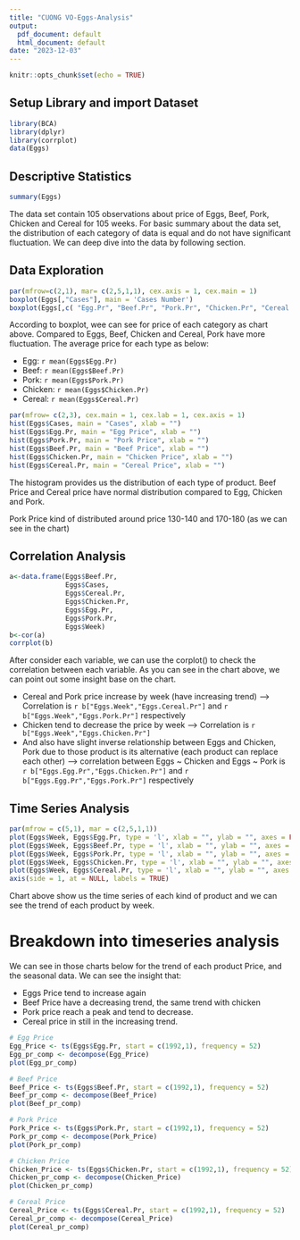 ```yaml
---
title: "CUONG VO-Eggs-Analysis"
output:
  pdf_document: default
  html_document: default
date: "2023-12-03"
---
```


```r
knitr::opts_chunk$set(echo = TRUE)
```

## Setup Library and import Dataset
```r
library(BCA)
library(dplyr)
library(corrplot)
data(Eggs)
```

## Descriptive Statistics

```r
summary(Eggs)
```

The data set contain 105 observations about price of Eggs, Beef, Pork, Chicken and Cereal for 105 weeks. For basic summary about the data set, the distribution of each category of data is equal and do not have significant fluctuation. We can deep dive into the data by following section.

## Data Exploration

```r
par(mfrow=c(2,1), mar= c(2,5,1,1), cex.axis = 1, cex.main = 1)
boxplot(Eggs[,"Cases"], main = 'Cases Number')
boxplot(Eggs[,c( "Egg.Pr", "Beef.Pr", "Pork.Pr", "Chicken.Pr", "Cereal.Pr")])
```

According to boxplot, wee can see for price of each category as chart above. Compared to Eggs, Beef, Chicken and Cereal, Pork have more fluctuation. The average price for each type as below:

 * Egg: `r mean(Eggs$Egg.Pr)`
 * Beef: `r mean(Eggs$Beef.Pr)`
 * Pork: `r mean(Eggs$Pork.Pr)`
 * Chicken: `r mean(Eggs$Chicken.Pr)`
 * Cereal: `r mean(Eggs$Cereal.Pr)`

```r
par(mfrow= c(2,3), cex.main = 1, cex.lab = 1, cex.axis = 1)
hist(Eggs$Cases, main = "Cases", xlab = "")
hist(Eggs$Egg.Pr, main = "Egg Price", xlab = "")
hist(Eggs$Pork.Pr, main = "Pork Price", xlab = "")
hist(Eggs$Beef.Pr, main = "Beef Price", xlab = "")
hist(Eggs$Chicken.Pr, main = "Chicken Price", xlab = "")
hist(Eggs$Cereal.Pr, main = "Cereal Price", xlab = "")
```

The histogram provides us the distribution of each type of product. Beef Price and Cereal price have normal distribution compared to Egg, Chicken and Pork. 

Pork Price kind of distributed around price 130-140 and 170-180 (as we can see in the chart)

## Correlation Analysis

```r
a<-data.frame(Eggs$Beef.Pr,
              Eggs$Cases,
              Eggs$Cereal.Pr,
              Eggs$Chicken.Pr,
              Eggs$Egg.Pr,
              Eggs$Pork.Pr,
              Eggs$Week)
b<-cor(a)
corrplot(b)
```

After consider each variable, we can use the corplot() to check the correlation between each variable. As you can see in the chart above, we can point out some insight base on the chart. 

 * Cereal and Pork price increase by week (have increasing trend) --> Correlation is `r b["Eggs.Week","Eggs.Cereal.Pr"]` and `r b["Eggs.Week","Eggs.Pork.Pr"]` respectively
 * Chicken tend to decrease the price by week --> Correlation is `r b["Eggs.Week","Eggs.Chicken.Pr"]`
 * And also have slight inverse relationship between Eggs and Chicken, Pork due to those product is its alternative (each product can replace each other) --> correlation between Eggs ~ Chicken and Eggs ~ Pork is `r b["Eggs.Egg.Pr","Eggs.Chicken.Pr"]` and `r b["Eggs.Egg.Pr","Eggs.Pork.Pr"]` respectively

## Time Series Analysis
```r
par(mfrow = c(5,1), mar = c(2,5,1,1))
plot(Eggs$Week, Eggs$Egg.Pr, type = 'l', xlab = "", ylab = "", axes = FALSE, main = "Eggs")
plot(Eggs$Week, Eggs$Beef.Pr, type = 'l', xlab = "", ylab = "", axes = FALSE, main = "Beef")
plot(Eggs$Week, Eggs$Pork.Pr, type = 'l', xlab = "", ylab = "", axes = FALSE, main = "Pork")
plot(Eggs$Week, Eggs$Chicken.Pr, type = 'l', xlab = "", ylab = "", axes = FALSE, main = "Chicken")
plot(Eggs$Week, Eggs$Cereal.Pr, type = 'l', xlab = "", ylab = "", axes = FALSE, main = "Cereal")
axis(side = 1, at = NULL, labels = TRUE)

```

Chart above show us the time series of each kind of product and we can see the trend of each product by week.

# Breakdown into timeseries analysis

We can see in those charts below for the trend of each product Price, and the seasonal data. We can see the insight that:

 * Eggs Price tend to increase again 
 * Beef Price have a decreasing trend, the same trend with chicken
 * Pork price reach a peak and tend to decrease. 
 * Cereal price in still in the increasing trend. 

```r
# Egg Price
Egg_Price <- ts(Eggs$Egg.Pr, start = c(1992,1), frequency = 52)
Egg_pr_comp <- decompose(Egg_Price)
plot(Egg_pr_comp)

# Beef Price
Beef_Price <- ts(Eggs$Beef.Pr, start = c(1992,1), frequency = 52)
Beef_pr_comp <- decompose(Beef_Price)
plot(Beef_pr_comp)

# Pork Price
Pork_Price <- ts(Eggs$Pork.Pr, start = c(1992,1), frequency = 52)
Pork_pr_comp <- decompose(Pork_Price)
plot(Pork_pr_comp)

# Chicken Price
Chicken_Price <- ts(Eggs$Chicken.Pr, start = c(1992,1), frequency = 52)
Chicken_pr_comp <- decompose(Chicken_Price)
plot(Chicken_pr_comp)

# Cereal Price
Cereal_Price <- ts(Eggs$Cereal.Pr, start = c(1992,1), frequency = 52)
Cereal_pr_comp <- decompose(Cereal_Price)
plot(Cereal_pr_comp)

```